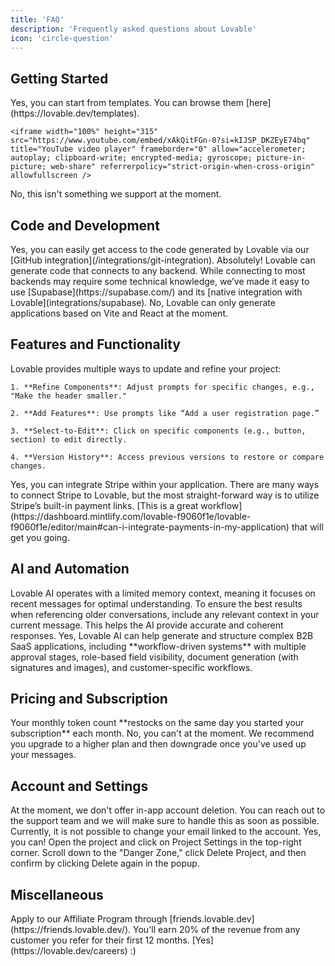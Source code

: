 ```yaml
---
title: 'FAQ'
description: 'Frequently asked questions about Lovable'
icon: 'circle-question'
---
```


## Getting Started

<AccordionGroup>
  <Accordion title="Can I start from templates?">
    Yes, you can start from templates. You can browse them [here](https://lovable.dev/templates).

    <iframe width="100%" height="315" src="https://www.youtube.com/embed/xAkQitFGn-0?si=kIJSP_DKZEyE74bq" title="YouTube video player" frameborder="0" allow="accelerometer; autoplay; clipboard-write; encrypted-media; gyroscope; picture-in-picture; web-share" referrerpolicy="strict-origin-when-cross-origin" allowfullscreen />
  </Accordion>

  <Accordion title="Can I import existing code from GitHub?">
    No, this isn't something we support at the moment.
  </Accordion>
</AccordionGroup>

## Code and Development

<AccordionGroup>
  <Accordion title="Can I download the code Lovable generates?">
    Yes, you can easily get access to the code generated by Lovable via our [GitHub integration](/integrations/git-integration).
  </Accordion>

  <Accordion title="Can I use Lovable with my own backend?">
    Absolutely! Lovable can generate code that connects to any backend. While connecting to most backends may require some technical knowledge, we’ve made it easy to use [Supabase](https://supabase.com/) and its [native integration with Lovable](integrations/supabase).
  </Accordion>

  <Accordion title="Can Lovable write React Native/NextJS code?">
    No, Lovable can only generate applications based on Vite and React at the moment.
  </Accordion>
</AccordionGroup>

## Features and Functionality

<AccordionGroup>
  <Accordion title="How can I make improvements to my project?">
    Lovable provides multiple ways to update and refine your project:

    1. **Refine Components**: Adjust prompts for specific changes, e.g., "Make the header smaller."

    2. **Add Features**: Use prompts like “Add a user registration page.”

    3. **Select-to-Edit**: Click on specific components (e.g., button, section) to edit directly.

    4. **Version History**: Access previous versions to restore or compare changes.
  </Accordion>

  <Accordion title="Can I integrate payments in my application?">
    Yes, you can integrate Stripe within your application. There are many ways to connect Stripe to Lovable, but the most straight-forward way is to utilize Stripe’s built-in payment links. [This is a great workflow](https://dashboard.mintlify.com/lovable-f9060f1e/lovable-f9060f1e/editor/main#can-i-integrate-payments-in-my-application) that will get you going.
  </Accordion>
</AccordionGroup>

## AI and Automation

<AccordionGroup>
  <Accordion title="How Does Lovable AI's Memory Work?">
    Lovable AI operates with a limited memory context, meaning it focuses on recent messages for optimal understanding. To ensure the best results when referencing older conversations, include any relevant context in your current message. This helps the AI provide accurate and coherent responses.
  </Accordion>

  <Accordion title="Can Lovable AI be used to build a complex B2B workflow-based SaaS app?">
    Yes, Lovable AI can help generate and structure complex B2B SaaS applications, including **workflow-driven systems** with multiple approval stages, role-based field visibility, document generation (with signatures and images), and customer-specific workflows.
  </Accordion>
</AccordionGroup>

## Pricing and Subscription

<AccordionGroup>
  <Accordion title="When does my monthly token count restock?">
    Your monthly token count **restocks on the same day you started your subscription** each month.
  </Accordion>

  <Accordion title="Can I top-up my monthly limit?">
    No, you can't at the moment. We recommend you upgrade to a higher plan and then downgrade once you've used up your messages.
  </Accordion>
</AccordionGroup>

## Account and Settings

<AccordionGroup>
  <Accordion title="Can I delete my account?">
    At the moment, we don't offer in-app account deletion. You can reach out to the support team and we will make sure to handle this as soon as possible.
  </Accordion>

  <Accordion title="Can I change my email?">
    Currently, it is not possible to change your email linked to the account.
  </Accordion>

  <Accordion title="Can I delete a project?">
    Yes, you can! Open the project and click on Project Settings in the top-right corner. Scroll down to the "Danger Zone," click Delete Project, and then confirm by clicking Delete again in the popup.
  </Accordion>
</AccordionGroup>

## Miscellaneous

<AccordionGroup>
  <Accordion title="Is there a Partner program at Lovable?">
    Apply to our Affiliate Program through [friends.lovable.dev](https://friends.lovable.dev/). You'll earn 20% of the revenue from any customer you refer for their first 12 months.
  </Accordion>

  <Accordion title="Are you hiring?">
    [Yes](https://lovable.dev/careers) :)
  </Accordion>
</AccordionGroup>